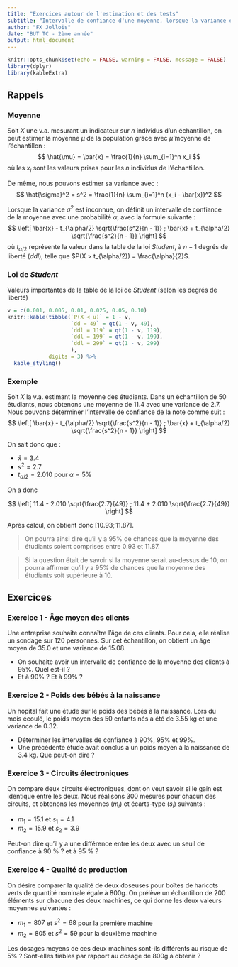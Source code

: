 ```yaml
---
title: "Exercices autour de l'estimation et des tests"
subtitle: "Intervalle de confiance d'une moyenne, lorsque la variance est inconnue"
author: "FX Jollois"
date: "BUT TC - 2ème année"
output: html_document
---
```


```r
knitr::opts_chunk$set(echo = FALSE, warning = FALSE, message = FALSE)
library(dplyr)
library(kableExtra)
```

## Rappels

### Moyenne

Soit $X$ une v.a. mesurant un indicateur sur $n$ individus d'un échantillon, on peut estimer la moyenne $\mu$ de la population grâce avec $\hat{\mu}$ moyenne de l'échantillon :
$$
  \hat{\mu} = \bar{x} = \frac{1}{n} \sum_{i=1}^n x_i
$$
où les $x_i$ sont les valeurs prises pour les $n$ individus de l'échantillon.

De même, nous pouvons estimer sa variance avec :
$$
  \hat{\sigma}^2 = s^2 =  \frac{1}{n} \sum_{i=1}^n (x_i - \bar{x})^2
$$

Lorsque la variance $\sigma^2$ est inconnue, on définit un intervalle de confiance de la moyenne avec une probabilité $\alpha$, avec la formule suivante :
$$
  \left[
    \bar{x} - t_{\alpha/2} \sqrt{\frac{s^2}{n - 1}} ;
    \bar{x} + t_{\alpha/2} \sqrt{\frac{s^2}{n - 1}}
  \right]
$$
où $t_{\alpha/2}$ représente la valeur dans la table de la loi *Student*, à $n-1$ degrés de liberté (*ddl*), telle que $P(X > t_{\alpha/2}) = \frac{\alpha}{2}$.

### Loi de *Student*

Valeurs importantes de la table de la loi de *Student* (selon les degrés de liberté)

```r
v = c(0.001, 0.005, 0.01, 0.025, 0.05, 0.10)
knitr::kable(tibble(`P(X < u)` = 1 - v, 
                    `dd = 49` = qt(1 - v, 49),
                    `ddl = 119` = qt(1 - v, 119),
                    `ddl = 199` = qt(1 - v, 199),
                    `ddl = 299` = qt(1 - v, 299)
                    ),
             digits = 3) %>%
  kable_styling()

```


### Exemple

Soit $X$ la v.a. estimant la moyenne des étudiants. Dans un échantillon de 50 étudiants, nous obtenons une moyenne de 11.4 avec une variance de 2.7. Nous pouvons déterminer l'intervalle de confiance de la note comme suit :
$$
  \left[
    \bar{x} - t_{\alpha/2} \sqrt{\frac{s^2}{n - 1}} ;
    \bar{x} + t_{\alpha/2} \sqrt{\frac{s^2}{n - 1}}
  \right]
$$

On sait donc que :

- $\bar{x}=3.4$
- $s^2 = 2.7$
- $t_{\alpha/2} = 2.010$ pour $\alpha = 5\%$

On a donc

$$
  \left[
    11.4 - 2.010 \sqrt{\frac{2.7}{49}} ;
    11.4 + 2.010 \sqrt{\frac{2.7}{49}}
  \right]
$$

Après calcul, on obtient donc $[ 10.93 ; 11.87 ]$. 

> On pourra ainsi dire qu'il y a 95% de chances que la moyenne des étudiants soient comprises entre 0.93 et 11.87. 

> Si la question était de savoir si la moyenne serait au-dessus de 10, on pourra affirmer qu'il y a 95% de chances que la moyenne des étudiants soit supérieure à 10.

## Exercices

### Exercice 1 - Âge moyen des clients

Une entreprise souhaite connaître l'âge de ces clients. Pour cela, elle réalise un sondage sur 120 personnes. Sur cet échantillon, on obtient un âge moyen de 35.0 et une variance de 15.08.

- On souhaite avoir un intervalle de confiance de la moyenne des clients à 95%. Quel est-il ?
- Et à 90% ? Et à 99% ?

### Exercice 2 - Poids des bébés à la naissance

Un hôpital fait une étude sur le poids des bébés à la naissance. Lors du mois écoulé, le poids moyen des 50 enfants nés a été de 3.55 kg et une variance de 0.32.

- Déterminer les intervalles de confiance à 90%, 95% et 99%.
- Une précédente étude avait conclus à un poids moyen à la naissance de 3.4 kg. Que peut-on dire ?

### Exercice 3 - Circuits électroniques

On compare deux circuits électroniques, dont on veut savoir si le gain est identique entre les deux. Nous réalisons 300 mesures pour chacun des circuits, et obtenons les moyennes ($m_i$) et écarts-type ($s_i$) suivants :

- $m_1 = 15.1$ et $s_1 = 4.1$
- $m_2 = 15.9$ et $s_2 = 3.9$

Peut-on dire qu'il y a une différence entre les deux avec un seuil de confiance à 90 % ? et à 95 % ?

### Exercice 4 - Qualité de production

On désire comparer la qualité de deux doseuses pour boîtes de haricots verts de quantité nominale égale à 800g. On prélève un échantillon de 200 éléments sur chacune des deux machines, ce qui donne les deux valeurs moyennes suivantes :

- $m_1 = 807$ et $s^2 = 68$ pour la première machine
- $m_2 = 805$ et $s^2 = 59$ pour la deuxième machine

Les dosages moyens de ces deux machines sont-ils différents au risque de $5\%$ ? Sont-elles fiables par rapport au dosage de 800g à obtenir ?
